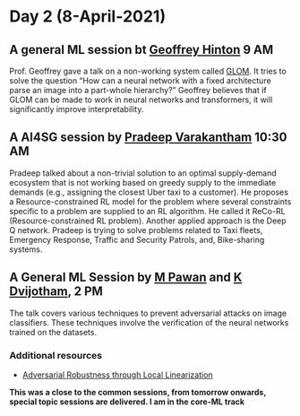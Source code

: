 # Day 2 (8-April-2021) 

## A general ML session bt [Geoffrey Hinton](https://www.cs.toronto.edu/~hinton/) 9 AM

Prof. Geoffrey gave a talk on a non-working system called [GLOM](https://arxiv.org/pdf/2102.12627.pdf). It tries to solve the question "How
can a neural network with a fixed architecture parse an image into a part-whole hierarchy?" Geoffrey believes that if GLOM can be made to work in neural networks and transformers, it will significantly improve interpretability.

## A AI4SG session by [Pradeep Varakantham](http://www.mysmu.edu/faculty/pradeepv/) 10:30 AM

Pradeep talked about a non-trivial solution to an optimal supply-demand ecosystem that is not working based on greedy supply to the immediate demands (e.g., assigning the closest Uber taxi to a customer). He proposes a Resource-constrained RL model for the problem where several constraints specific to a problem are supplied to an RL algorithm. He called it ReCo-RL (Resource-constrained RL problem). Another applied approach is the Deep Q network. Pradeep is trying to solve problems related to Taxi fleets, Emergency Response, Traffic and Security Patrols, and, Bike-sharing systems.

## A General ML Session by [M Pawan](https://eng.ox.ac.uk/people/pawan-mudigonda/) and [K Dvijotham](https://dj-research.netlify.app/), 2 PM

The talk covers various techniques to prevent adversarial attacks on image classifiers. These techniques involve the verification of the neural networks trained on the datasets. 

### Additional resources
  
  * [Adversarial Robustness through Local Linearization](https://arxiv.org/abs/1907.02610)

**This was a close to the common sessions, from tomorrow onwards, special topic sessions are delivered. I am in the core-ML track**